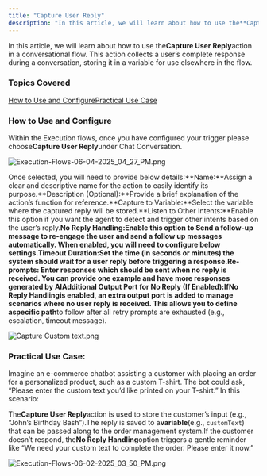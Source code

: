 ```yaml
---
title: "Capture User Reply"
description: "In this article, we will learn about how to use the**Capture User Reply**action in a conversational flow. This action collects a user’s complete respo..."
---
```


In this article, we will learn about how to use the**Capture User Reply**action in a conversational flow. This action collects a user’s complete response during a conversation, storing it in a variable for use elsewhere in the flow.

### Topics Covered

[How to Use and Configure](https://support.salesmate.io/hc/en-us/articles/45880278459417-Capture-User-Reply#h_01JWEG5EC8SYEW1GC9PY7WKXGF)[Practical Use Case](https://support.salesmate.io/hc/en-us/articles/45880278459417-Capture-User-Reply#h_01JWQRK1N3K6EJQG21F1XMCK95)

### How to Use and Configure

Within the Execution flows, once you have configured your trigger please choose**Capture User Reply**under Chat Conversation.

![Execution-Flows-06-04-2025_04_27_PM.png](./images/Execution-Flows-06-04-2025_04_27_PM.png)

 Once selected, you will need to provide below details:**Name:**Assign a clear and descriptive name for the action to easily identify its purpose.**Description (Optional):**Provide a brief explanation of the action’s function for reference.**Capture to Variable:**Select the variable where the captured reply will be stored.**Listen to Other Intents:**Enable this option if you want the agent to detect and trigger other intents based on the user’s reply.**No Reply Handling:**Enable this option to Send a follow-up message to re-engage the user and send a follow up messages automatically. When enabled, you will need to configure below settings.**Timeout Duration:**Set the time (in seconds or minutes) the system should wait for a user reply before triggering a response.**Re-prompts**: Enter responses which should be sent when no reply is received. You can provide one example and have more responses generated by AI**Additional Output Port for No Reply (If Enabled):**If**No Reply Handling**is enabled, an extra output port is added to manage scenarios where no user reply is received.
This allows you to define a**specific path**to follow after all retry prompts are exhausted (e.g., escalation, timeout message).

![Capture Custom text.png](./images/Capture-Custom-text.png)

### Practical Use Case:

Imagine an e-commerce chatbot assisting a customer with placing an order for a personalized product, such as a custom T-shirt. The bot could ask, “Please enter the custom text you’d like printed on your T-shirt.” In this scenario:

The**Capture User Reply**action is used to store the customer’s input (e.g., “John’s Birthday Bash”).The reply is saved to a**variable**(e.g., `customText`) that can be passed along to the order management system.If the customer doesn’t respond, the**No Reply Handling**option triggers a gentle reminder like “We need your custom text to complete the order. Please enter it now.”

![Execution-Flows-06-02-2025_03_50_PM.png](./images/Execution-Flows-06-02-2025_03_50_PM.png)
